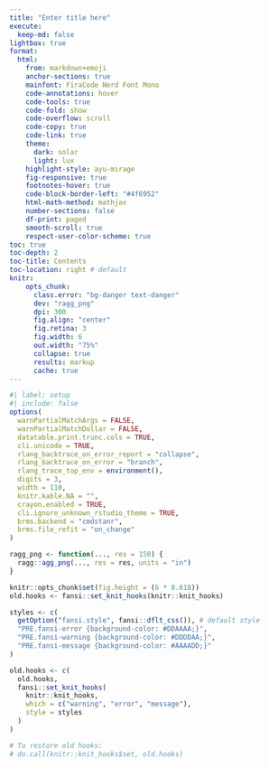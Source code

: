 ```yaml
---
title: "Enter title here"
execute:
  keep-md: false
lightbox: true
format:
  html:
    from: markdown+emoji
    anchor-sections: true
    mainfont: FiraCode Nerd Font Mono
    code-annotations: hover
    code-tools: true
    code-fold: show
    code-overflow: scroll
    code-copy: true
    code-link: true
    theme:
      dark: solar
      light: lux
    highlight-style: ayu-mirage
    fig-responsive: true
    footnotes-hover: true
    code-block-border-left: "#4f6952"
    html-math-method: mathjax
    number-sections: false
    df-print: paged
    smooth-scroll: true
    respect-user-color-scheme: true
toc: true
toc-depth: 2
toc-title: Contents
toc-location: right # default
knitr:
    opts_chunk:
      class.error: "bg-danger text-danger"
      dev: "ragg_png"
      dpi: 300
      fig.align: "center"
      fig.retina: 3
      fig.width: 6
      out.width: "75%"
      collapse: true
      results: markup
      cache: true
---
```


```r
#| label: setup
#| include: false
options(
  warnPartialMatchArgs = FALSE,
  warnPartialMatchDollar = FALSE,
  datatable.print.trunc.cols = TRUE,
  cli.unicode = TRUE,
  rlang_backtrace_on_error_report = "collapse",
  rlang_backtrace_on_error = "branch",
  rlang_trace_top_env = environment(),
  digits = 3,
  width = 110,
  knitr.kable.NA = "",
  crayon.enabled = TRUE,
  cli.ignore_unknown_rstudio_theme = TRUE,
  brms.backend = "cmdstanr",
  brms.file_refit = "on_change"
)

ragg_png <- function(..., res = 150) {
  ragg::agg_png(..., res = res, units = "in")
}

knitr::opts_chunk$set(fig.height = (6 * 0.618))
old.hooks <- fansi::set_knit_hooks(knitr::knit_hooks)

styles <- c(
  getOption("fansi.style", fansi::dflt_css()), # default style
  "PRE.fansi-error {background-color: #DDAAAA;}",
  "PRE.fansi-warning {background-color: #DDDDAA;}",
  "PRE.fansi-message {background-color: #AAAADD;}"
)

old.hooks <- c(
  old.hooks,
  fansi::set_knit_hooks(
    knitr::knit_hooks,
    which = c("warning", "error", "message"),
    style = styles
  )
)

# To restore old hooks:
# do.call(knitr::knit_hooks$set, old.hooks)
```
